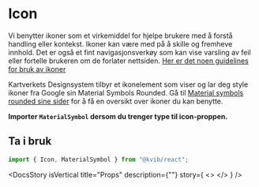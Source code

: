 
<Meta of={IconStories} />

<DocsContainer>

# Icon

Vi benytter ikoner som et virkemiddel for hjelpe brukere med å forstå handling eller kontekst. Ikoner kan være med på å
skille og fremheve innhold.
Det er også et fint navigasjonsverkøy som kan vise varsling av feil eller fortelle brukeren om de forlater nettsiden.
[Her er det noen guidelines for bruk av ikoner](https://www.intechnic.com/blog/icon-usability-best-ux-tips-and-design-guidelines/)

Kartverkets Designsystem tilbyr et ikonelement som viser og lar deg style ikoner fra Google sin Material Symbols Rounded.
Gå til [Material symbols rounded sine sider](https://fonts.google.com/icons?icon.set=Material+Symbols&icon.style=Rounded)
for å få en oversikt over ikoner du kan benytte.

**Importer `MaterialSymbol` dersom du trenger type til icon-proppen.**

## Ta i bruk

```jsx
import { Icon, MaterialSymbol } from "@kvib/react";
```

<DocsStory
  isVertical
  title="Props"
  description={""}
  story={
    <>
      <Canvas of={IconStories.Preview} />
      <Controls of={IconStories.Preview} />
    </>
  }
/>

</DocsContainer>
